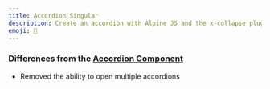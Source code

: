 ```yaml
---
title: Accordion Singular
description: Create an accordion with Alpine JS and the x-collapse plugin to provide a smooth transition. Allows for one accordion to be open at one time.
emoji: 📖
---
```


### Differences from the [Accordion Component](/components/accordion)

- Removed the ability to open multiple accordions

<Preview componentId="accordion-singular" />
